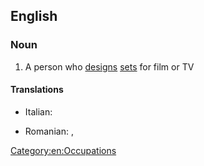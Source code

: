 ==English==

===Noun===
{{wikipedia}}
{{en-noun}}

# A person who [[design]]s [[set]]s for film or TV

====Translations====
{{trans-top|scenographer}}
* Italian: {{t+|it|scenografo|m}}
{{trans-mid}}
* Romanian: {{t+|ro|scenograf|m}}, {{t+|ro|scenografă|f}}
{{trans-bottom}}

[[Category:en:Occupations]]